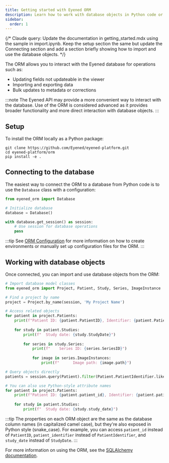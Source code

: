 ```yaml
---
title: Getting started with Eyened ORM
description: Learn how to work with database objects in Python code or Jupyter notebooks
sidebar:
  order: 1
---
```


{/* Claude query: Update the documentation in getting_started.mdx using the sample in import.ipynb. Keep the setup section the same but update the Connecting section and add a section briefly showing how to import and use the database objects.  */}

The ORM allows you to interact with the Eyened database for operations such as:
- Updating fields not updateable in the viewer
- Importing and exporting data
- Bulk updates to metadata or corrections

:::note
The Eyened API may provide a more convenient way to interact with the database. Use of the ORM is considered advanced as it provides broader functionality and more direct interaction with database objects.
:::

## Setup

To install the ORM locally as a Python package:

```
git clone https://github.com/Eyened/eyened-platform.git 
cd eyened-platform/orm
pip install -e .
```

## Connecting to the database

The easiest way to connect the ORM to a database from Python code is to use the `Database` class with a configuration:

```python
from eyened_orm import Database

# Initialize database
database = Database()

with database.get_session() as session:
    # Use session for database operations
    pass
```

:::tip
See [ORM Configuration](/eyened-platform/orm/configuration) for more information on how to create environments or manually set up configuration files for the ORM.
:::


## Working with database objects

Once connected, you can import and use database objects from the ORM:

```python
# Import database model classes
from eyened_orm import Project, Patient, Study, Series, ImageInstance

# Find a project by name
project = Project.by_name(session, 'My Project Name')

# Access related objects
for patient in project.Patients:
    print(f"Patient ID: {patient.PatientID}, Identifier: {patient.PatientIdentifier}")
    
    for study in patient.Studies:
        print(f"  Study date: {study.StudyDate}")
        
        for series in study.Series:
            print(f"    Series ID: {series.SeriesID}")
            
            for image in series.ImageInstances:
                print(f"      Image path: {image.path}")

# Query objects directly
patients = session.query(Patient).filter(Patient.PatientIdentifier.like("Patient_%")).all()

# You can also use Python-style attribute names
for patient in project.Patients:
    print(f"Patient ID: {patient.patient_id}, Identifier: {patient.patient_identifier}")
    
    for study in patient.Studies:
        print(f"  Study date: {study.study_date}")
```

:::tip
The properties on each ORM object are the same as the database column names (in capitalized camel case), but they're also exposed in Python style (snake_case). For example, you can access `patient_id` instead of `PatientID`, `patient_identifier` instead of `PatientIdentifier`, and `study_date` instead of `StudyDate`.
:::

For more information on using the ORM, see the [SQLAlchemy documentation](https://docs.sqlalchemy.org/en/20/).
